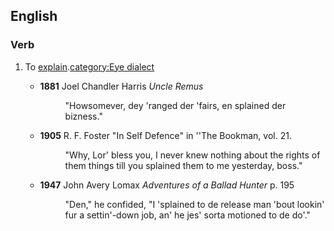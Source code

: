 ==English==
===Verb===
{{en-verb}}
#{{slang}} To [[explain]].[[category:Eye dialect]]
#*'''1881''' Joel Chandler Harris ''Uncle Remus''
#*:"Howsomever, dey 'ranged der 'fairs, en splained der bizness."
#*'''1905''' R. F. Foster "In Self Defence" in ''The Bookman, vol. 21.
#*:"Why, Lor' bless you, I never knew nothing about the rights of them things till you splained them to me yesterday, boss."
#*'''1947''' John Avery Lomax ''Adventures of a Ballad Hunter'' p. 195
#*:"Den," he confided, "I 'splained to de release man 'bout lookin' fur a settin'-down job, an' he jes' sorta motioned to de do'."